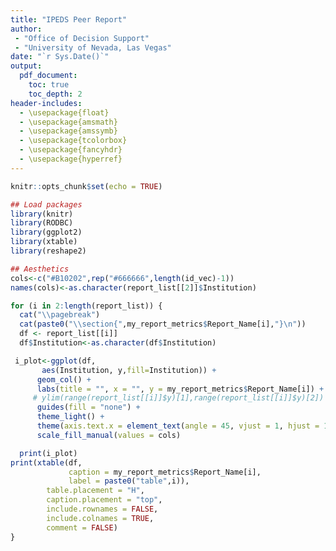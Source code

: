 ```yaml
---
title: "IPEDS Peer Report"
author: 
 - "Office of Decision Support"
 - "University of Nevada, Las Vegas"
date: "`r Sys.Date()`"
output: 
  pdf_document:
    toc: true
    toc_depth: 2
header-includes:
  - \usepackage{float}
  - \usepackage{amsmath}
  - \usepackage{amssymb}
  - \usepackage{tcolorbox}
  - \usepackage{fancyhdr}
  - \usepackage{hyperref}
---
```



```r
knitr::opts_chunk$set(echo = TRUE)

## Load packages
library(knitr)
library(RODBC)
library(ggplot2)
library(xtable)
library(reshape2)

## Aesthetics
cols<-c("#B10202",rep("#666666",length(id_vec)-1))
names(cols)<-as.character(report_list[[2]]$Institution)

```


```r
for (i in 2:length(report_list)) {
  cat("\\pagebreak")
  cat(paste0("\\section{",my_report_metrics$Report_Name[i],"}\n"))
  df <- report_list[[i]]
  df$Institution<-as.character(df$Institution)

 i_plot<-ggplot(df,
       aes(Institution, y,fill=Institution)) +  
      geom_col() +
      labs(title = "", x = "", y = my_report_metrics$Report_Name[i]) +
     # ylim(range(report_list[[i]]$y)[1],range(report_list[[i]]$y)[2]) +
      guides(fill = "none") +
      theme_light() +
      theme(axis.text.x = element_text(angle = 45, vjust = 1, hjust = 1)) +
      scale_fill_manual(values = cols)

  print(i_plot)
print(xtable(df, 
             caption = my_report_metrics$Report_Name[i], 
             label = paste0("table",i)),
        table.placement = "H",
        caption.placement = "top",
        include.rownames = FALSE,
        include.colnames = TRUE,
        comment = FALSE)   
}
```

